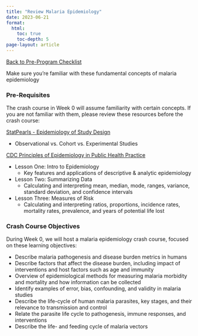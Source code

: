 ```yaml
---
title: "Review Malaria Epidemiology"
date: 2023-06-21
format: 
  html: 
    toc: true
    toc-depth: 5
page-layout: article
---
```

[[Back to Pre-Program Checklist](../pre_program_checklist.qmd)]{.aside}

Make sure you're familiar with these fundamental concepts of malaria epidemiology 

### Pre-Requisites

The crash course in Week 0 will assume familiarity with certain concepts. If you are not familiar with them, please review these resources before the crash course:

[StatPearls - Epidemiology of Study Design](https://www.ncbi.nlm.nih.gov/books/NBK470342/)  

* Observational vs. Cohort vs. Experimental Studies

[CDC Principles of Epidemiology in Public Health Practice](https://www.cdc.gov/csels/dsepd/ss1978/SS1978.pdf)

* Lesson One: Intro to Epidemiology  
  * Key features and applications of descriptive & analytic epidemiology\
* Lesson Two: Summarizing Data  
  * Calculating and interpreting mean, median, mode, ranges, variance, standard deviation, and confidence intervals\
* Lesson Three: Measures of Risk  
  * Calculating and interpreting ratios, proportions, incidence rates, mortality rates, prevalence, and years of potential life lost


### Crash Course Objectives

During Week 0, we will host a malaria epidemiology crash course, focused on these learning objectives:  

* Describe malaria pathogenesis and disease burden metrics in humans  
* Describe factors that affect the disease burden, including impact of interventions and host factors such as age and immunity  
* Overview of epidemiological methods for measuring malaria morbidity and mortality and how information can be collected  
* Identify examples of error, bias, confounding, and validity in malaria studies  
* Describe the life-cycle of human malaria parasites, key stages, and their relevance to transmission and control  
* Relate the parasite life cycle to pathogenesis, immune responses, and interventions  
* Describe the life- and feeding cycle of malaria vectors